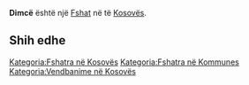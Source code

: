 {{Fshat në Kosovës
 | Emri                = Dimcë
| sqi_N_name = Dimcë
| sqi_N_FULL_NAME_RO = Dimcë
| sqi_N_FULL_NAME_ND_RO = Dimce
| sqi_N_SORT_NAME_RG = DIMCE
| sqi_N_FULL_NAME_RG = Dimcë
| sqi_N_FULL_NAME_ND_RG = Dimce
| srp_N_name = Dimce
| srp_N_FULL_NAME_RO = Dimce
| srp_N_FULL_NAME_ND_RO = Dimce
| srp_N_SORT_NAME_RG = DIMCE
| srp_N_FULL_NAME_RG = Dimce
| srp_N_FULL_NAME_ND_RG = Dimce
| srp_NS_name = Димце
| srp_NS_FULL_NAME_RO = Димце
| srp_NS_FULL_NAME_ND_RO = Димце
| srp_NS_SORT_NAME_RG = ДИМЦЕ
| srp_NS_FULL_NAME_RG = Димце
| srp_NS_FULL_NAME_ND_RG = Димце

 | Emri (Rasa dhanore) = 
 | Figura              = 
 | Shteti              = Kosovo
 | Komuna              = 
 | Kodi postar         = 
 | Sipërfaqja          = 

 | Popullsia           = 

 | Regj. i popullsisë  = 
 | Dend. e popullsisë  = 
 | Faqja zyrtare       = 
 <!--- Koordinatat ----> 
 | Gjerësia            = 42.155278
 | Gjatësia            = 21.308056
 | Lartësia            = 
}}
'''Dimcë''' është një [[Fshat]] në [[]] të [[Kosovës]].

<!-- == Gjeografia == -->
<!-- == Historia == -->
<!-- == Demografia == -->
== Shih edhe ==
{{Komuna }}
{{Kosovo-Administrata-Cung}}

[[Kategoria:Fshatra në Kosovës]]
[[Kategoria:Fshatra në Kommunes ]]
[[Kategoria:Vendbanime në Kosovës]]
